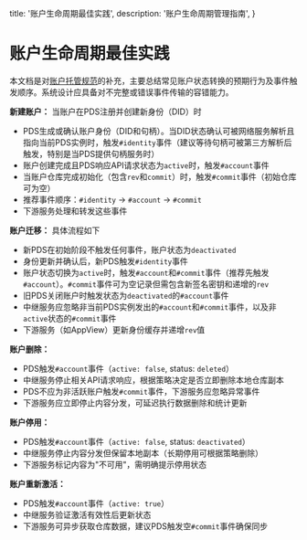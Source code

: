   title: '账户生命周期最佳实践',
  description:
    '账户生命周期管理指南',
}

# 账户生命周期最佳实践

本文档是对[账户托管规范](/specs/account)的补充，主要总结常见账户状态转换的预期行为及事件触发顺序。系统设计应具备对不完整或错误事件传输的容错能力。

**新建账户：** 当账户在PDS注册并创建新身份（DID）时

- PDS生成或确认账户身份（DID和句柄）。当DID状态确认可被网络服务解析且指向当前PDS实例时，触发`#identity`事件（建议等待句柄可被第三方解析后触发，特别是当PDS提供句柄服务时）
- 账户创建完成且PDS响应API请求状态为`active`时，触发`#account`事件
- 当账户仓库完成初始化（包含`rev`和`commit`）时，触发`#commit`事件（初始仓库可为空）
- 推荐事件顺序：`#identity` → `#account` → `#commit`
- 下游服务处理和转发这些事件

**账户迁移：** 具体流程如下

- 新PDS在初始阶段不触发任何事件，账户状态为`deactivated`
- 身份更新并确认后，新PDS触发`#identity`事件
- 账户状态切换为`active`时，触发`#account`和`#commit`事件（推荐先触发`#account`）。`#commit`事件可为空记录但需包含新签名密钥和递增的`rev`
- 旧PDS关闭账户时触发状态为`deactivated`的`#account`事件
- 中继服务应忽略非当前PDS实例发出的`#account`和`#commit`事件，以及非`active`状态的`#commit`事件
- 下游服务（如AppView）更新身份缓存并递增`rev`值

**账户删除：**

- PDS触发`#account`事件（`active: false`, status: `deleted`）
- 中继服务停止相关API请求响应，根据策略决定是否立即删除本地仓库副本
- PDS不应为非活跃账户触发`#commit`事件，下游服务应忽略异常事件
- 下游服务应立即停止内容分发，可延迟执行数据删除和统计更新

**账户停用：**

- PDS触发`#account`事件（`active: false`, status: `deactivated`）
- 中继服务停止内容分发但保留本地副本（长期停用可根据策略删除）
- 下游服务标记内容为"不可用"，需明确提示停用状态

**账户重新激活：**

- PDS触发`#account`事件（`active: true`）
- 中继服务验证激活有效性后更新状态
- 下游服务可异步获取仓库数据，建议PDS触发空`#commit`事件确保同步
